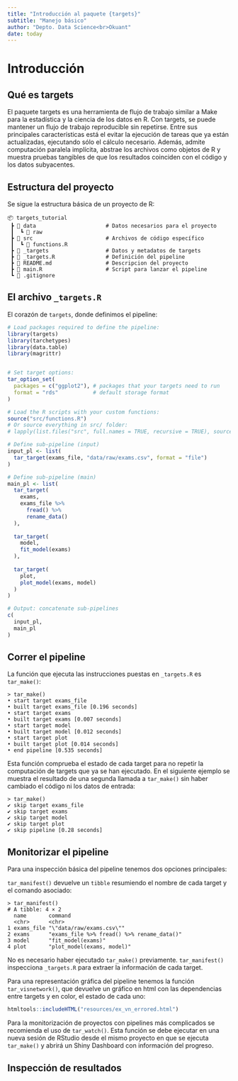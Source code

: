 ```yaml
---
title: "Introducción al paquete {targets}"
subtitle: "Manejo básico"
author: "Depto. Data Science<br>Okuant"
date: today
---
```

# Introducción

## Qué es targets

El paquete targets es una herramienta de flujo de trabajo similar a Make para la estadística y la ciencia de los datos en R. Con targets, se puede mantener un flujo de trabajo reproducible sin repetirse. Entre sus principales características está el evitar la ejecución de tareas que ya están actualizadas, ejecutando sólo el cálculo necesario. Además, admite computación paralela implícita, abstrae los archivos como objetos de R y muestra pruebas tangibles de que los resultados coinciden con el código y los datos subyacentes.

## Estructura del proyecto

Se sigue la estructura básica de un proyecto de R:

```
📦 targets_tutorial
 ┣ 📂 data                      # Datos necesarios para el proyecto
 ┃  ┗ 📂 raw                 
 ┣ 📂 src                       # Archivos de código específico
 ┃  ┗ 📜 functions.R
 ┣ 📂 _targets                  # Datos y metadatos de targets
 ┣ 📜 _targets.R                # Definición del pipeline
 ┣ 📜 README.md                 # Descripcion del proyecto
 ┣ 📜 main.R                    # Script para lanzar el pipeline
 ┗ 📜 .gitignore

```

## El archivo `_targets.R`
El corazón de `targets`, donde definimos el pipeline:
```r
# Load packages required to define the pipeline:
library(targets)
library(tarchetypes)
library(data.table)
library(magrittr)


# Set target options:
tar_option_set(
  packages = c("ggplot2"), # packages that your targets need to run
  format = "rds"           # default storage format
)

# Load the R scripts with your custom functions:
source("src/functions.R")
# Or source everything in src/ folder:
# lapply(list.files("src", full.names = TRUE, recursive = TRUE), source)

# Define sub-pipeline (input)
input_pl <- list(
  tar_target(exams_file, "data/raw/exams.csv", format = "file")
)

# Define sub-pipeline (main)
main_pl <- list(
  tar_target(
    exams,
    exams_file %>% 
      fread() %>% 
      rename_data()
  ),
  
  tar_target(
    model,
    fit_model(exams)
  ),
  
  tar_target(
    plot,
    plot_model(exams, model)
  )
)

# Output: concatenate sub-pipelines
c(
  input_pl,
  main_pl
)
```

## Correr el pipeline
La función que ejecuta las instrucciones puestas en `_targets.R` es `tar_make()`:
```
> tar_make()
• start target exams_file
• built target exams_file [0.196 seconds]
• start target exams
• built target exams [0.007 seconds]
• start target model
• built target model [0.012 seconds]
• start target plot
• built target plot [0.014 seconds]
• end pipeline [0.535 seconds]
```

Esta función comprueba el estado de cada target para no repetir la computación de targets que ya se han ejecutado. En el siguiente ejemplo se muestra el resultado de una segunda llamada a `tar_make()` sin haber cambiado el código ni los datos de entrada:
```
> tar_make()
✔ skip target exams_file
✔ skip target exams
✔ skip target model
✔ skip target plot
✔ skip pipeline [0.28 seconds]
```

## Monitorizar el pipeline
Para una inspección básica del pipeline tenemos dos opciones principales:

`tar_manifest()` devuelve un `tibble` resumiendo el nombre de cada target y el
comando asociado:
```
> tar_manifest()
# A tibble: 4 × 2
  name       command                                   
  <chr>      <chr>                                     
1 exams_file "\"data/raw/exams.csv\""                  
2 exams      "exams_file %>% fread() %>% rename_data()"
3 model      "fit_model(exams)"                        
4 plot       "plot_model(exams, model)"    
```
No es necesario haber ejecutado `tar_make()` previamente. `tar_manifest()` inspecciona `_targets.R` para extraer la información de cada target.

Para una representación gráfica del pipeline tenemos la función `tar_visnetwork()`, que devuelve un gráfico en html con las dependencias entre targets y en color, el estado de cada uno:

```r
htmltools::includeHTML("resources/ex_vn_errored.html")
```

Para la monitorización de proyectos con pipelines más complicados se recomienda el uso de `tar_watch()`. Esta función se debe ejecutar en una nueva sesión de RStudio desde el mismo proyecto en que se ejecuta `tar_make()` y abrirá un Shiny Dashboard con información del progreso.

## Inspección de resultados
